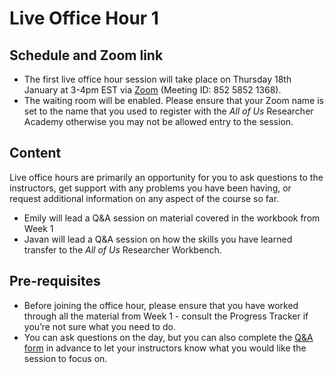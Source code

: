 
# Live Office Hour 1

## Schedule and Zoom link

* The first live office hour session will take place on Thursday 18th January at 3-4pm EST via [Zoom](https://uofglasgow.zoom.us/j/85258521368) (Meeting ID: 852 5852 1368).  
* The waiting room will be enabled. Please ensure that your Zoom name is set to the name that you used to register with the *All of Us* Researcher Academy otherwise you may not be allowed entry to the session.

## Content

Live office hours are primarily an opportunity for you to ask questions to the instructors, get support with any problems you have been having, or request additional information on any aspect of the course so far.

* Emily will lead a Q&A session on material covered in the workbook from Week 1 
* Javan will lead a Q&A session on how the skills you have learned transfer to the *All of Us* Researcher Workbench. 

## Pre-requisites

* Before joining the office hour, please ensure that you have worked through all the material from Week 1 - consult the Progress Tracker if you're not sure what you need to do.
* You can ask questions on the day, but you can also complete the [Q&A form](https://forms.gle/4WXn5UCcaUmcjdfW7) in advance to let your instructors know what you would like the session to focus on.